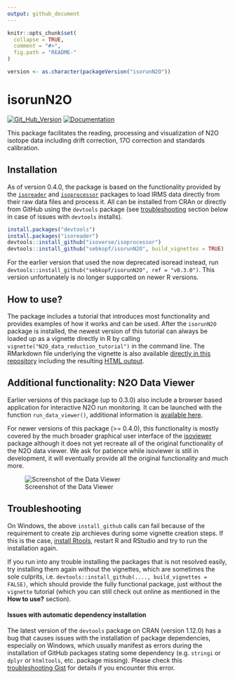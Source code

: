 ```yaml
---
output: github_document
---
```


<!-- README.md is generated from README.Rmd. Please edit that file -->

```r
knitr::opts_chunk$set(
  collapse = TRUE,
  comment = "#>",
  fig.path = "README-"
)

version <- as.character(packageVersion("isorunN2O"))
```

# isorunN2O

[![Git_Hub_Version](https://img.shields.io/badge/GitHub-`r version`-orange.svg?style=flat-square)](https://github.com/sebkopf/isorunN2O/commits)
[![Documentation](https://img.shields.io/badge/docs-online-green.svg)](https://isorunn2o.kopflab.org/)

This package facilitates the reading, processing and visualization of N2O isotope data including drift correction, 17O correction and standards calibration.

## Installation

As of version 0.4.0, the package is based on the functionality provided by the [`isoreader`](https://isoreader.isoverse.org) and [`isoprocessor`](https://isoreader.isoverse.org) packages to load IRMS data directly from their raw data files and process it. All can be installed from CRAn or directly from GitHub using the `devtools` package (see [troubleshooting](#troubleshooting) section below in case of issues with `devtools` installs).

```r
install.packages("devtools")
install.packages("isoreader")
devtools::install_github("isoverse/isoprocessor")
devtools::install_github("sebkopf/isorunN2O", build_vignettes = TRUE)
```

For the earlier version that used the now deprecated isoread instead, run `devtools::install_github("sebkopf/isorunN2O", ref = "v0.3.0")`. This version unfortunately is no longer supported on newer R versions.

## How to use?

The package includes a tutorial that introduces most functionality and provides examples of how it works and can be used. After the `isorunN2O` package is installed, the newest version of this tutorial can always be loaded up as a vignette directly in R by calling `vignette("N2O_data_reduction_tutorial")` in the command line. The RMarkdown file underlying the vignette is also available [directly in this repository](vignettes/N2O_data_reduction_tutorial.Rmd) including the resulting [HTML output](https://rawgit.com/sebkopf/isorunN2O/master/inst/doc/N2O_data_reduction_tutorial.html).

## Additional functionality: N2O Data Viewer

Earlier versions of this package (up to 0.3.0) also include a browser based application for interactive N2O run monitoring. It can be launched with the function `run_data_viewer()`, additional information is [available here](https://github.com/sebkopf/isorunN2O/tree/master/inst/shiny-apps/data_viewer#n2o-data-viewer). 

For newer versions of this package (>= 0.4.0), this functionality is mostly covered by the much broader graphical user interface of the [isoviewer](https://isoviewer.isoverse.org) package although it does not yet recreate all of the original functionality of the N2O data viewer. We ask for patience while isoviewer is still in development, it will eventually provide all the original functionality and much more.

![Screenshot of the Data Viewer](https://github.com/sebkopf/isorunN2O/blob/master/inst/shiny-apps/data_viewer/doc/data_overview.png?raw=true)

## Troubleshooting

On Windows, the above `install_github` calls can fail because of the requirement to create zip archieves during some vignette creation steps. If this is the case, [install Rtools](https://cran.r-project.org/bin/windows/Rtools/), restart R and RStudio and try to run the installation again. 

If you run into any trouble installing the packages that is not resolved easily, try installing them again without the vignettes, which are sometimes the sole culprits, i.e. `devtools::install_github(...., build_vignettes = FALSE)`, which should provide the fully functional package, just without the `vignette` tutorial (which you can still check out online as mentioned in the **How to use?** section).

#### Issues with automatic dependency installation

The latest version of the `devtools` package on CRAN (version 1.12.0) has a bug that causes issues with the installation of package dependencies, especially on Windows, which usually manifest as errors during the installation of GitHub packages stating some dependency (e.g. `stringi` or `dplyr` or `htmltools`, etc. package missing). Please check this [troubleshooting Gist](https://gist.github.com/sebkopf/3cf82afb2e535e92f2cfcf3e66d48475) for details if you encounter this error.


